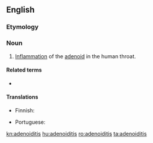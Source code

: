 ==English==

===Etymology===
{{suffix|en|adenoid|itis}}

===Noun===
{{en-noun|adenoiditises}}
{{wikipedia}}

# {{lb|en|medicine}} [[inflammation|Inflammation]] of the [[adenoid]] in the human throat.

====Related terms====
* {{l|en|tonsilitis}}

====Translations====
{{trans-top|inflammation of the adenoid}}
* Finnish: {{t|fi|kitarisatulehdus}}
{{trans-mid}}
* Portuguese: {{t|pt|adenoidite|f}}
{{trans-bottom}}

[[kn:adenoiditis]]
[[hu:adenoiditis]]
[[ro:adenoiditis]]
[[ta:adenoiditis]]